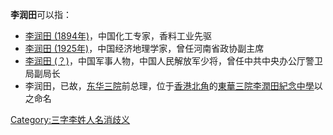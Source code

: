'''李润田'''可以指：
* [[李润田_(1894年)|李润田 (1894年)]]，中国化工专家，香料工业先驱
* [[李润田_(1925年)|李润田 (1925年)]]，中国经济地理学家，曾任河南省政协副主席
* [[李润田_(？)|李润田 (？)]]，中国军事人物，中国人民解放军少将，曾任中共中央办公厅警卫局副局长
* 李润田，已故，[[东华三院|东华三院]]前总理，位于[[香港|香港]][[北角|北角]]的[[東華三院李潤田紀念中學|東華三院李潤田紀念中學]]以之命名

{{disambig}}

[[Category:三字李姓人名消歧义|Category:三字李姓人名消歧义]]